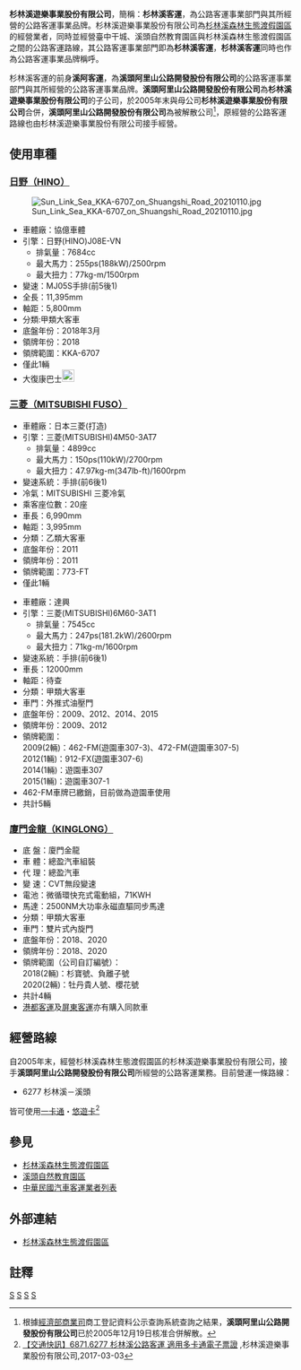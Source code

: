 {{Infobox Company 
| company_name       = 杉林溪遊樂事業股份有限公司
| company_name_en    = 
| company_logo       = 
| company_type       = [[股份有限公司|股份有限公司]]
| native_name        = 杉林溪客運
| local_code_name    = TW
| local_code         = 61871154
| predecessor        = 溪頭阿里山公路開發股份有限公司（簡稱溪阿客運）
| foundation         = {{Start date and age|1975}}
| location           = {{ROC-TW}}<br> [[南投縣|南投縣]][[竹山鎮_(台灣)|竹山鎮]]大鞍里溪山路6號  
| area_served        = [[南投縣|南投縣]] 
| key_people         = [[董事長|董事長]]：劉瑞都<br>[[總經理|總經理]]：楊瑞濱                
| industry           = 
| products           = 
| services           = 
| revenue            = 
| operating_income   = 
| profit             = 
| market_value       = 
| num_employees      = 
| P/E ratio          = 
| earnings per share = 
| Net asset value    = 
| parent             = 
| accounting_period  = 
| major_shareholder  = 
| divisions          = 
| subsid             =  
| capital            = [[新台幣|新台幣]]254,150,000元
| homepage           = [http://www.goto307.com.tw/ www.goto307.com.tw]
| footnotes          = 
| width              = 
}}
'''杉林溪遊樂事業股份有限公司'''，簡稱：'''杉林溪客運'''，為公路客運事業部門與其所經營的公路客運事業品牌。杉林溪遊樂事業股份有限公司為[[杉林溪森林生態渡假園區|杉林溪森林生態渡假園區]]的經營業者，同時並經營臺中干城、溪頭自然教育園區與杉林溪森林生態渡假園區之間的公路客運路線，其公路客運事業部門即為'''杉林溪客運'''，'''杉林溪客運'''同時也作為公路客運事業品牌稱呼。

杉林溪客運的前身'''溪阿客運'''，為'''溪頭阿里山公路開發股份有限公司'''的公路客運事業部門與其所經營的公路客運事業品牌。'''溪頭阿里山公路開發股份有限公司'''為'''杉林溪遊樂事業股份有限公司'''的子公司，於2005年末與母公司'''杉林溪遊樂事業股份有限公司'''合併，'''溪頭阿里山公路開發股份有限公司'''為被解散公司<ref>根據[[經濟部商業司|經濟部商業司]]商工登記資料公示查詢系統查詢之結果，'''溪頭阿里山公路開發股份有限公司'''已於2005年12月19日核准合併解散。</ref>，原經營的公路客運路線也由杉林溪遊樂事業股份有限公司接手經營。

==使用車種==
==={{日本}}[[日野|日野（HINO）]]===
{{HideH|HINO RK8JRVA-KJF (協億大復康)[[File:標誌(小)mark(S).jpg|22px]]}}
[[File:Sun_Link_Sea_KKA-6707_on_Shuangshi_Road_20210110.jpg|thumb]]
*車體廠：協億車體
*引擎：日野(HINO)J08E-VN
**排氣量：7684cc
**最大馬力：255ps(188kW)/2500rpm
**最大扭力：77kg-m/1500rpm
*變速：MJ05S手排(前5後1)
*全長：11,395mm
*軸距：5,800mm
*分類:甲類大客車
*底盤年份：2018年3月
*領牌年份：2018
*領牌範圍：KKA-6707
*僅此1輛
*大復康巴士[[File:標誌(小)mark(S).jpg|22px]]
{{HideF}}
 
==={{日本}}[[三菱汽車|三菱（MITSUBISHI FUSO）]]===
{{hideH|FUSO ROSA BE64DG}}
*車體廠：日本三菱(打造) 
*引擎：三菱(MITSUBISHI)4M50-3AT7
**排氣量：4899cc
**最大馬力：150ps(110kW)/2700rpm
**最大扭力：47.97kg-m(347lb-ft)/1600rpm
*變速系統：手排(前6後1)
*冷氣：MITSUBISHI 三菱冷氣
*乘客座位數：20座
*車長：6,990mm
*軸距：3,995mm
*分類：乙類大客車
*底盤年份：2011
*領牌年份：2011
*領牌範圍：773-FT
*僅此1輛
{{HideF}}
 
{{HideH|FUSO RM11FNL}}
*車體廠：達興
*引擎：三菱(MITSUBISHI)6M60-3AT1
**排氣量：7545cc
**最大馬力：247ps(181.2kW)/2600rpm
**最大扭力：71kg-m/1600rpm
*變速系統：手排(前6後1)
*車長：12000mm
*軸距：待查
*分類：甲類大客車
*車門：外推式油壓門 
*底盤年份：2009、2012、2014、2015
*領牌年份：2009、2012
*領牌範圍：<br>2009(2輛)：462-FM(遊園車307-3)、472-FM(遊園車307-5)<br>2012(1輛)：912-FX(遊園車307-6)<br>2014(1輛)：遊園車307<br>2015(1輛)：遊園車307-1
*462-FM車牌已繳銷，目前做為遊園車使用
*共計5輛
{{HideF}}

==={{CHNML}}[[金龍汽車|廈門金龍（KINGLONG）]]===
{{HideH|KINGLONG KL5850L}}
*底 盤：廈門金龍 
*車 體：總盈汽車組裝
*代 理：總盈汽車
*變 速：CVT無段變速
*電池：微循環快充式電動組，71KWH
*馬達：2500NM大功率永磁直驅同步馬達
*分類：甲類大客車
*車門：雙片式內旋門
*底盤年份：2018、2020
*領牌年份：2018、2020
*領牌範圍（公司自訂編號）：<br>2018(2輛)：杉寶號、負離子號<br>2020(2輛)：牡丹貴人號、櫻花號
*共計4輛
*[[港都客運|港都客運]]及[[屏東客運|屏東客運]]亦有購入同款車
{{HideF}}

==經營路線==
自2005年末，經營杉林溪森林生態渡假園區的杉林溪遊樂事業股份有限公司，接手'''溪頭阿里山公路開發股份有限公司'''所經營的公路客運業務。目前營運一條路線：
*6277  杉林溪－溪頭
皆可使用[[一卡通|一卡通]]・[[悠遊卡|悠遊卡]]<ref>[http://www.goto307.com.tw/news/ins.php?index_id=92 【交通快訊】6871.6277 杉林溪公路客運 適用多卡通電子票證] {{Wayback|url=http://www.goto307.com.tw/news/ins.php?index_id=92 |date=20170323233837 }},杉林溪遊樂事業股份有限公司,2017-03-03</ref>

==參見==
*[[杉林溪森林生態渡假園區|杉林溪森林生態渡假園區]]
*[[溪頭自然教育園區|溪頭自然教育園區]]
*[[中華民國汽車客運業者列表|中華民國汽車客運業者列表]]

==外部連結==
*[http://www.goto307.com.tw/ 杉林溪森林生態渡假園區] {{Wayback|url=http://www.goto307.com.tw/ |date=20210125230036 }}

==註釋==
<div class="references-small">
<references></references>
</div>


{{台灣公路客運業者}}
{{悠遊卡}}
{{一卡通}}
[[Category:台灣客運公司|S]]
[[Category:總部位於南投縣的工商業機構|S]]
[[Category:南投縣交通|S]]
[[Category:竹山鎮_(台灣)|S]]
